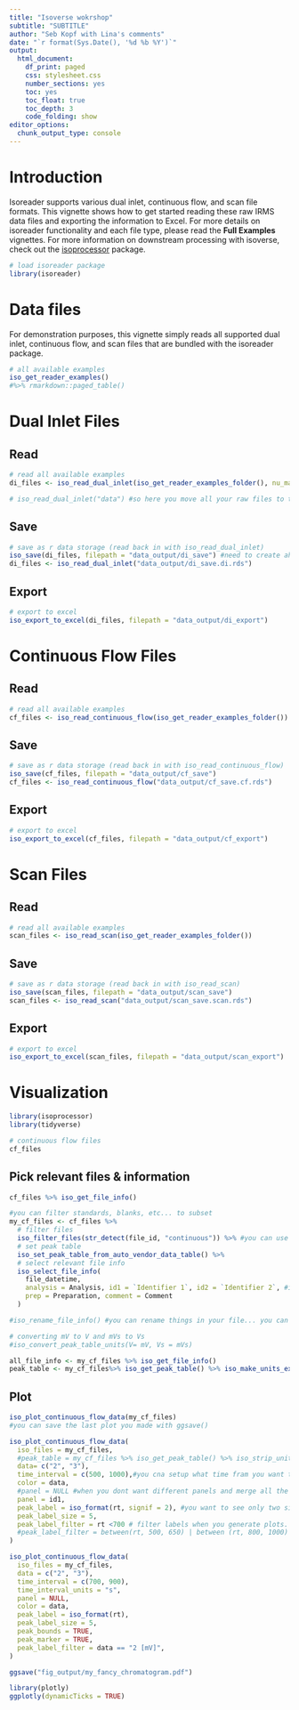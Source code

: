 ```yaml
---
title: "Isoverse wokrshop"
subtitle: "SUBTITLE"
author: "Seb Kopf with Lina's comments"
date: "`r format(Sys.Date(), '%d %b %Y')`"
output:
  html_document: 
    df_print: paged
    css: stylesheet.css
    number_sections: yes
    toc: yes
    toc_float: true
    toc_depth: 3
    code_folding: show
editor_options:
  chunk_output_type: console
---
```

# Introduction

Isoreader supports various dual inlet, continuous flow, and scan file formats. This vignette shows how to get started reading these raw IRMS data files and exporting the information to Excel. For more details on isoreader functionality and each file type, please read the **Full Examples** vignettes. For more information on downstream processing with isoverse, check out the [isoprocessor](https://isoprocessor.isoverse.org) package.

```r
# load isoreader package
library(isoreader)
```

# Data files

For demonstration purposes, this vignette simply reads all supported dual inlet, continuous flow, and scan files that are bundled with the isoreader package.

```r
# all available examples
iso_get_reader_examples() 
#%>% rmarkdown::paged_table()
```

# Dual Inlet Files

## Read

```r
# read all available examples
di_files <- iso_read_dual_inlet(iso_get_reader_examples_folder(), nu_masses = 1:6, read_cache = FALSE)

# iso_read_dual_inlet("data") #so here you move all your raw files to the data folder of your repository and then just reads everything if you dowload the data and then move it

```

## Save

```r
# save as r data storage (read back in with iso_read_dual_inlet)
iso_save(di_files, filepath = "data_output/di_save") #need to create ahead a folder that is called data_output in your project
di_files <- iso_read_dual_inlet("data_output/di_save.di.rds")
```

## Export

```r
# export to excel
iso_export_to_excel(di_files, filepath = "data_output/di_export")
```

# Continuous Flow Files

## Read

```r
# read all available examples
cf_files <- iso_read_continuous_flow(iso_get_reader_examples_folder())
```

## Save

```r
# save as r data storage (read back in with iso_read_continuous_flow)
iso_save(cf_files, filepath = "data_output/cf_save")
cf_files <- iso_read_continuous_flow("data_output/cf_save.cf.rds")
```

## Export

```r
# export to excel
iso_export_to_excel(cf_files, filepath = "data_output/cf_export")
```

# Scan Files

## Read

```r
# read all available examples
scan_files <- iso_read_scan(iso_get_reader_examples_folder())
```

## Save

```r
# save as r data storage (read back in with iso_read_scan)
iso_save(scan_files, filepath = "data_output/scan_save")
scan_files <- iso_read_scan("data_output/scan_save.scan.rds")
```

## Export

```r
# export to excel
iso_export_to_excel(scan_files, filepath = "data_output/scan_export")
```

# Visualization

```r
library(isoprocessor)
library(tidyverse)
```

```r
# continuous flow files
cf_files
```

## Pick relevant files & information


```r
cf_files %>% iso_get_file_info()
```

```r
#you can filter standards, blanks, etc... to subset
my_cf_files <- cf_files %>% 
  # filter files
  iso_filter_files(str_detect(file_id, "continuous")) %>% #you can use any aprameter here that is in the file and is information 
  # set peak table
  iso_set_peak_table_from_auto_vendor_data_table() %>% 
  # select relevant file info
  iso_select_file_info(
    file_datetime, 
    analysis = Analysis, id1 = `Identifier 1`, id2 = `Identifier 2`, #in R when you have a special character you want to put ' ' so R can read anything
    prep = Preparation, comment = Comment
  )

#iso_rename_file_info() #you can rename things in your file... you can rename certain things first and then you can finish analysis = Analysis, id1 = `Identifier 1`, everything() 

# converting mV to V and mVs to Vs
#iso_convert_peak_table_units(V= mV, Vs = mVs)

all_file_info <- my_cf_files %>% iso_get_file_info()
peak_table <- my_cf_files%>% iso_get_peak_table() %>% iso_make_units_explicit()

```

## Plot

```r
iso_plot_continuous_flow_data(my_cf_files)
#you can save the last plot you made with ggsave()
```

```r
iso_plot_continuous_flow_data(
  iso_files = my_cf_files,
  #peak_table = my_cf_files %>% iso_get_peak_table() %>% iso_strip_units(),
  data= c("2", "3"),
  time_interval = c(500, 1000),#you cna setup what time fram you want to see
  color = data,
  #panel = NULL #when you dont want different panels and merge all the data in one especially when you have multiple files cause you get a panel per file
  panel = id1,
  peak_label = iso_format(rt, signif = 2), #you want to see only two significant figures in your plot of your retention time
  peak_label_size = 5,
  peak_label_filter = rt <700 # filter labels when you generate plots. 
  #peak_label_filter = between(rt, 500, 650) | between (rt, 800, 1000) # filter labels when you generate plots. alternating 
)
```


```r
iso_plot_continuous_flow_data(
  iso_files = my_cf_files,
  data = c("2", "3"),
  time_interval = c(700, 900),
  time_interval_units = "s",
  panel = NULL,
  color = data,
  peak_label = iso_format(rt),
  peak_label_size = 5,
  peak_bounds = TRUE,
  peak_marker = TRUE, 
  peak_label_filter = data == "2 [mV]",
)

ggsave("fig_output/my_fancy_chromatogram.pdf")
```

```r
library(plotly)
ggplotly(dynamicTicks = TRUE)
```



